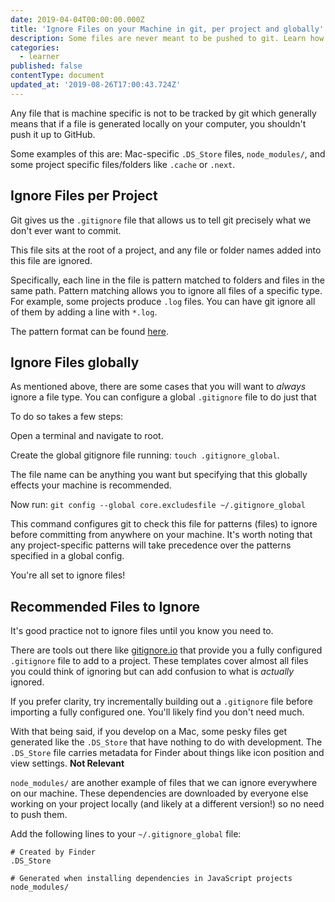 ```yaml
---
date: 2019-04-04T00:00:00.000Z
title: 'Ignore Files on your Machine in git, per project and globally'
description: Some files are never meant to be pushed to git. Learn how to ignore them.
categories:
  - learner
published: false
contentType: document
updated_at: '2019-08-26T17:00:43.724Z'
---
```


Any file that is machine specific is not to be tracked by git which generally means that if a file is generated locally on your computer, you shouldn't push it up to GitHub. 

Some examples of this are: Mac-specific `.DS_Store` files, `node_modules/`, and some project specific files/folders like `.cache` or `.next`.

## Ignore Files per Project

Git gives us the `.gitignore` file that allows us to tell git precisely what we don't ever want to commit. 

This file sits at the root of a project, and any file or folder names added into this file are ignored. 

Specifically, each line in the file is pattern matched to folders and files in the same path. Pattern matching allows you to ignore all files of a specific type. For example, some projects produce `.log` files. You can have git ignore all of them by adding a line with `*.log`.

The pattern format can be found [here](https://git-scm.com/docs/gitignore#_pattern_format).

## Ignore Files globally

As mentioned above, there are some cases that you will want to _always_ ignore a file type. You can configure a global `.gitignore` file to do just that

To do so takes a few steps:

Open a terminal and navigate to root. 

Create the global gitignore file running: `touch .gitignore_global`. 

The file name can be anything you want but specifying that this globally effects your machine is recommended.

Now run: `git config --global core.excludesfile ~/.gitignore_global`

This command configures git to check this file for patterns (files) to ignore before committing from anywhere on your machine. It's worth noting that any project-specific patterns will take precedence over the patterns specified in a global config.

You're all set to ignore files!

## Recommended Files to Ignore

It's good practice not to ignore files until you know you need to. 

There are tools out there like [gitignore.io](https://www.gitignore.io/) that provide you a fully configured `.gitignore` file to add to a project. These templates cover almost all files you could think of ignoring but can add confusion to what is _actually_ ignored.

If you prefer clarity, try incrementally building out a `.gitignore` file before importing a fully configured one. You'll likely find you don't need much.

With that being said, if you develop on a Mac, some pesky files get generated like the `.DS_Store` that have nothing to do with development. The `.DS_Store` file carries metadata for Finder about things like icon position and view settings. **Not Relevant**

`node_modules/` are another example of files that we can ignore everywhere on our machine. These dependencies are downloaded by everyone else working on your project locally (and likely at a different version!) so no need to push them.

Add the following lines to your `~/.gitignore_global` file:
```
# Created by Finder
.DS_Store

# Generated when installing dependencies in JavaScript projects
node_modules/
```
